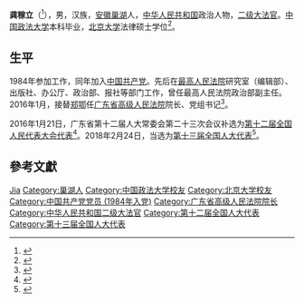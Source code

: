 '''龚稼立'''（{{bd|1960年|8月16日||catIdx=Gong龚}}<ref>{{cite news|title=代表信息|url= http://210.82.31.1:8084/delegate/viewDelegate.action?dbid=200812303605|accessdate=2016-07-25|newspaper=中国人大网}}{{Dead link|date=2020年1月 |bot=InternetArchiveBot |fix-attempted=yes }}</ref>），男，汉族，[[安徽|安徽]][[巢湖|巢湖]]人，[[中华人民共和国|中华人民共和国]]政治人物，[[二级大法官|二级大法官]]。[[中国政法大学|中国政法大学]]本科毕业，[[北京大学|北京大学]]法律硕士学位<ref>{{cite news|title=最高法政治部副主任龚稼立以广东省高院院长人选身份亮相|url=http://www.thepaper.cn/newsDetail_forward_1422237|accessdate=2016-07-25|newspaper=澎湃新闻|archive-date=2016-05-26|archive-url=https://web.archive.org/web/20160526181852/http://www.thepaper.cn/newsDetail_forward_1422237|dead-url=no}}</ref>。

== 生平 ==
1984年参加工作，同年加入[[中国共产党|中国共产党]]。先后在[[中华人民共和国最高人民法院|最高人民法院]]研究室（编辑部）、出版社、办公厅、政治部、报社等部门工作，曾任最高人民法院政治部副主任。2016年1月，接替[[郑鄂|郑鄂]]任[[广东省高级人民法院|广东省高级人民法院]]院长、党组书记<ref>{{cite news|title=最高法政治部副主任龚稼立候任广东高院院长|url=http://china.caixin.com/2016-01-19/100901048.html|accessdate=2016-07-25|newspaper=财新网|archive-date=2018-07-14|archive-url=https://web.archive.org/web/20180714065534/http://china.caixin.com/2016-01-19/100901048.html|dead-url=no}}</ref>。

2016年1月21日，广东省第十二届人大常委会第二十三次会议补选为[[第十二届全国人民代表大会代表|第十二届全国人民代表大会代表]]<ref>{{cite news|title=第十二届全国人民代表大会常务委员会代表资格审查委员会关于个别代表的代表资格的报告（2016年2月26日第十二届全国人民代表大会常务委员会第十九次会议通过）|url=http://www.npc.gov.cn/wxzl/gongbao/2016-06/03/content_1993633.htm|accessdate=2016-07-25|newspaper=中国人大网|archive-date=2016-08-28|archive-url=https://web.archive.org/web/20160828185757/http://www.npc.gov.cn/wxzl/gongbao/2016-06/03/content_1993633.htm|dead-url=no}}</ref>。2018年2月24日，当选为[[第十三届全国人大代表|第十三届全国人大代表]]<ref>{{Cite web|title=（受权发布）中华人民共和国第十三届全国人民代表大会代表名单-中新网|url=http://www.chinanews.com/gn/2018/02-25/8453959.shtml|accessdate=2021-02-13|work=中新网}}</ref>。

== 參考文獻 ==
{{reflist}}

{{广东省领导人}}

{{Authority control}}

{{DEFAULTSORT:Gong龚}}
[[Category:龚姓|Jia]]
[[Category:巢湖人|Category:巢湖人]]
[[Category:中国政法大学校友|Category:中国政法大学校友]]
[[Category:北京大学校友|Category:北京大学校友]]
[[Category:中国共产党党员_(1984年入党)|Category:中国共产党党员 (1984年入党)]]
[[Category:广东省高级人民法院院长|Category:广东省高级人民法院院长]]
[[Category:中华人民共和国二级大法官|Category:中华人民共和国二级大法官]]
[[Category:第十二届全国人大代表|Category:第十二届全国人大代表]]
[[Category:第十三届全国人大代表|Category:第十三届全国人大代表]]